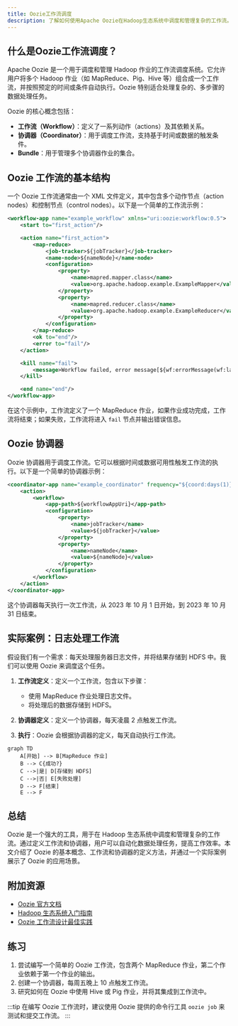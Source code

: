 ```yaml
---
title: Oozie工作流调度
description: 了解如何使用Apache Oozie在Hadoop生态系统中调度和管理复杂的工作流。本文适合初学者，包含详细的解释、代码示例和实际案例。
---
```


## 什么是Oozie工作流调度？

Apache Oozie 是一个用于调度和管理 Hadoop 作业的工作流调度系统。它允许用户将多个 Hadoop 作业（如 MapReduce、Pig、Hive 等）组合成一个工作流，并按照预定的时间或条件自动执行。Oozie 特别适合处理复杂的、多步骤的数据处理任务。

Oozie 的核心概念包括：

- **工作流（Workflow）**：定义了一系列动作（actions）及其依赖关系。
- **协调器（Coordinator）**：用于调度工作流，支持基于时间或数据的触发条件。
- **Bundle**：用于管理多个协调器作业的集合。

## Oozie 工作流的基本结构

一个 Oozie 工作流通常由一个 XML 文件定义，其中包含多个动作节点（action nodes）和控制节点（control nodes）。以下是一个简单的工作流示例：

```xml
<workflow-app name="example_workflow" xmlns="uri:oozie:workflow:0.5">
    <start to="first_action"/>

    <action name="first_action">
        <map-reduce>
            <job-tracker>${jobTracker}</job-tracker>
            <name-node>${nameNode}</name-node>
            <configuration>
                <property>
                    <name>mapred.mapper.class</name>
                    <value>org.apache.hadoop.example.ExampleMapper</value>
                </property>
                <property>
                    <name>mapred.reducer.class</name>
                    <value>org.apache.hadoop.example.ExampleReducer</value>
                </property>
            </configuration>
        </map-reduce>
        <ok to="end"/>
        <error to="fail"/>
    </action>

    <kill name="fail">
        <message>Workflow failed, error message[${wf:errorMessage(wf:lastErrorNode())}]</message>
    </kill>

    <end name="end"/>
</workflow-app>
```

在这个示例中，工作流定义了一个 MapReduce 作业，如果作业成功完成，工作流将结束；如果失败，工作流将进入 `fail` 节点并输出错误信息。

## Oozie 协调器

Oozie 协调器用于调度工作流。它可以根据时间或数据可用性触发工作流的执行。以下是一个简单的协调器示例：

```xml
<coordinator-app name="example_coordinator" frequency="${coord:days(1)}" start="2023-10-01T00:00Z" end="2023-10-31T23:59Z" timezone="UTC" xmlns="uri:oozie:coordinator:0.4">
    <action>
        <workflow>
            <app-path>${workflowAppUri}</app-path>
            <configuration>
                <property>
                    <name>jobTracker</name>
                    <value>${jobTracker}</value>
                </property>
                <property>
                    <name>nameNode</name>
                    <value>${nameNode}</value>
                </property>
            </configuration>
        </workflow>
    </action>
</coordinator-app>
```

这个协调器每天执行一次工作流，从 2023 年 10 月 1 日开始，到 2023 年 10 月 31 日结束。

## 实际案例：日志处理工作流

假设我们有一个需求：每天处理服务器日志文件，并将结果存储到 HDFS 中。我们可以使用 Oozie 来调度这个任务。

1. **工作流定义**：定义一个工作流，包含以下步骤：
   - 使用 MapReduce 作业处理日志文件。
   - 将处理后的数据存储到 HDFS。

2. **协调器定义**：定义一个协调器，每天凌晨 2 点触发工作流。

3. **执行**：Oozie 会根据协调器的定义，每天自动执行工作流。

```mermaid
graph TD
    A[开始] --> B[MapReduce 作业]
    B --> C{成功?}
    C -->|是| D[存储到 HDFS]
    C -->|否| E[失败处理]
    D --> F[结束]
    E --> F
```

## 总结

Oozie 是一个强大的工具，用于在 Hadoop 生态系统中调度和管理复杂的工作流。通过定义工作流和协调器，用户可以自动化数据处理任务，提高工作效率。本文介绍了 Oozie 的基本概念、工作流和协调器的定义方法，并通过一个实际案例展示了 Oozie 的应用场景。

## 附加资源

- [Oozie 官方文档](https://oozie.apache.org/docs/)
- [Hadoop 生态系统入门指南](#)
- [Oozie 工作流设计最佳实践](#)

## 练习

1. 尝试编写一个简单的 Oozie 工作流，包含两个 MapReduce 作业，第二个作业依赖于第一个作业的输出。
2. 创建一个协调器，每周五晚上 10 点触发工作流。
3. 研究如何在 Oozie 中使用 Hive 或 Pig 作业，并将其集成到工作流中。

:::tip
在编写 Oozie 工作流时，建议使用 Oozie 提供的命令行工具 `oozie job` 来测试和提交工作流。
:::